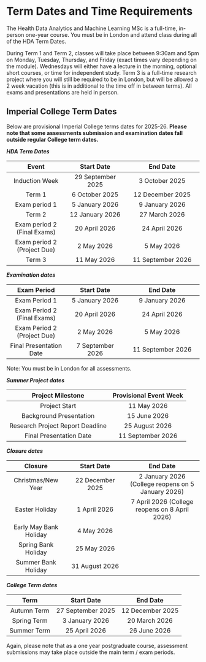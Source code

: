 # Term Dates and Time Requirements

The Health Data Analytics and Machine Learning MSc is a full-time, in-person one-year course. You must be in London and attend class during all of the HDA Term Dates.

During Term 1 and Term 2, classes will take place between 9:30am and 5pm on Monday, Tuesday, Thursday, and Friday (exact times vary depending on the module). Wednesdays will either have a lecture in the morning, optional short courses, or time for independent study. Term 3 is a full-time research project where you will still be required to be in London, but will be allowed a 2 week vacation (this is in additional to the time off in between terms). All exams and presentations are held in person. 



## Imperial College Term Dates

Below are provisional Imperial College terms dates for 2025-26. **Please note that some assessments submission and examination dates fall outside regular College term dates.**

***HDA Term Dates***

| Event             | Start Date              | End Date                |
|:-----------------:|:-----------------:|:----------------------:|
| Induction Week    | 29 September 2025 | 3 October 2025         |
| Term 1            | 6 October 2025    | 12 December 2025       |
| Exam period 1     | 5 January 2026    | 9 January 2026         |
| Term 2            | 12 January 2026   | 27 March 2026          |
| Exam period 2 (Final Exams)     | 20 April 2026     | 24 April 2026          |
| Exam period 2 (Project Due)     | 2 May 2026     | 5 May 2026          |
| Term 3            | 11 May 2026      | 11 September 2026      |


***Examination dates***

| Exam Period             | Start Date              | End Date                |
|:-----------------:|:-----------------:|:----------------------:|
| Exam Period 1     | 5 January 2026    | 9 January 2026         |
| Exam Period 2 (Final Exams)     | 20 April 2026     | 24 April 2026          |
| Exam Period 2 (Project Due)     | 2 May 2026     | 5 May 2026          |
| Final Presentation Date     | 7 September 2026    | 11 September 2026         |

Note: You must be in London for all assessments.

***Summer Project dates***

| Project Milestone             | Provisional Event Week
|:-----------------:|:-----------------:|
| Project Start    | 11 May 2026    |
| Background Presentation     | 15 June 2026     | 
| Research Project Report Deadline     | 25 August 2026     | 
| Final Presentation Date     | 11 September 2026    | 



***Closure dates***

| Closure             | Start Date              | End Date                |
|:-----------------:|:-----------------:|:----------------------:|
| Christmas/New Year    | 22 December 2025 | 2 January 2026 (College reopens on 5 January 2026)         |
| Easter Holiday            | 1 April 2026    | 7 April 2026 (College reopens on 8 April 2026)       |
| Early May Bank Holiday     | 4 May 2026    |          |
| Spring Bank Holiday            | 25 May 2026   |           |
| Summer Bank Holiday     | 31 August 2026     |           |


***College Term dates***

| Term             | Start Date              | End Date                |
|:-----------------:|:-----------------:|:----------------------:|
| Autumn Term    | 27 September 2025 | 12 December 2025 |
| Spring Term            | 3 January 2026    | 20 March 2026       |
| Summer Term     | 25 April 2026    | 26 June 2026         |


Again, please note that as a one year postgraduate course, assessment submissions may take place outside the main term / exam periods.
